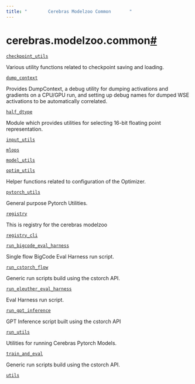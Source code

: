 ```yaml
---
title: "        Cerebras Modelzoo Common       "
---
```

  
  cerebras.modelzoo.common[#](#module-cerebras.modelzoo.common "Permalink to this headline")
==========================================================================================

 

[`checkpoint_utils`](cerebras.modelzoo.common.checkpoint_utils.html#module-cerebras.modelzoo.common.checkpoint_utils "cerebras.modelzoo.common.checkpoint_utils")

Various utility functions related to checkpoint saving and loading.

[`dump_context`](cerebras.modelzoo.common.dump_context.html#module-cerebras.modelzoo.common.dump_context "cerebras.modelzoo.common.dump_context")

Provides DumpContext, a debug utility for dumping activations and gradients on a CPU/GPU run, and setting up debug names for dumped WSE activations to be automatically correlated.

[`half_dtype`](cerebras.modelzoo.common.half_dtype.html#module-cerebras.modelzoo.common.half_dtype "cerebras.modelzoo.common.half_dtype")

Module which provides utilities for selecting 16-bit floating point representation.

[`input_utils`](cerebras.modelzoo.common.input_utils.html#module-cerebras.modelzoo.common.input_utils "cerebras.modelzoo.common.input_utils")

[`mlops`](cerebras.modelzoo.common.mlops.html#module-cerebras.modelzoo.common.mlops "cerebras.modelzoo.common.mlops")

[`model_utils`](cerebras.modelzoo.common.model_utils.html#module-cerebras.modelzoo.common.model_utils "cerebras.modelzoo.common.model_utils")

[`optim_utils`](cerebras.modelzoo.common.optim_utils.html#module-cerebras.modelzoo.common.optim_utils "cerebras.modelzoo.common.optim_utils")

Helper functions related to configuration of the Optimizer.

[`pytorch_utils`](cerebras.modelzoo.common.pytorch_utils.html#module-cerebras.modelzoo.common.pytorch_utils "cerebras.modelzoo.common.pytorch_utils")

General purpose Pytorch Utilities.

[`registry`](cerebras.modelzoo.common.registry.html#module-cerebras.modelzoo.common.registry "cerebras.modelzoo.common.registry")

This is registry for the cerebras modelzoo

[`registry_cli`](cerebras.modelzoo.common.registry_cli.html#module-cerebras.modelzoo.common.registry_cli "cerebras.modelzoo.common.registry_cli")

[`run_bigcode_eval_harness`](cerebras.modelzoo.common.run_bigcode_eval_harness.html#module-cerebras.modelzoo.common.run_bigcode_eval_harness "cerebras.modelzoo.common.run_bigcode_eval_harness")

Single flow BigCode Eval Harness run script.

[`run_cstorch_flow`](cerebras.modelzoo.common.run_cstorch_flow.html#module-cerebras.modelzoo.common.run_cstorch_flow "cerebras.modelzoo.common.run_cstorch_flow")

Generic run scripts build using the cstorch API.

[`run_eleuther_eval_harness`](cerebras.modelzoo.common.run_eleuther_eval_harness.html#module-cerebras.modelzoo.common.run_eleuther_eval_harness "cerebras.modelzoo.common.run_eleuther_eval_harness")

Eval Harness run script.

[`run_gpt_inference`](cerebras.modelzoo.common.run_gpt_inference.html#module-cerebras.modelzoo.common.run_gpt_inference "cerebras.modelzoo.common.run_gpt_inference")

GPT Inference script built using the cstorch API

[`run_utils`](cerebras.modelzoo.common.run_utils.html#module-cerebras.modelzoo.common.run_utils "cerebras.modelzoo.common.run_utils")

Utilities for running Cerebras Pytorch Models.

[`train_and_eval`](cerebras.modelzoo.common.train_and_eval.html#module-cerebras.modelzoo.common.train_and_eval "cerebras.modelzoo.common.train_and_eval")

Generic run scripts build using the cstorch API.

[`utils`](cerebras.modelzoo.common.utils.html#module-cerebras.modelzoo.common.utils "cerebras.modelzoo.common.utils")